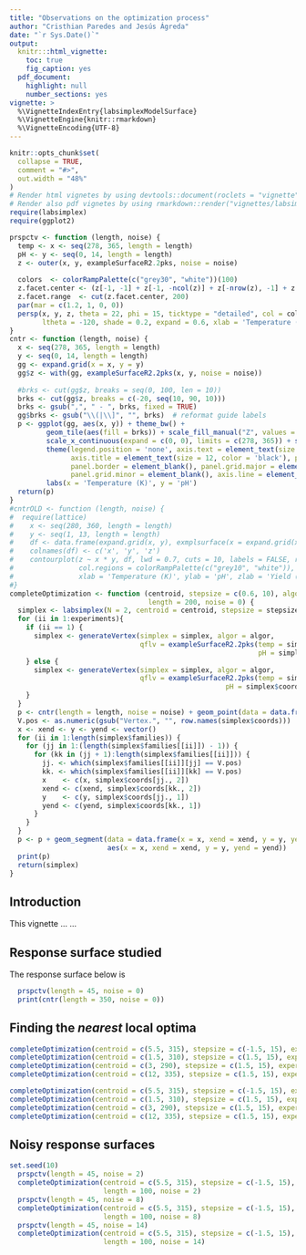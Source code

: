 ```yaml
---
title: "Observations on the optimization process"
author: "Cristhian Paredes and Jesús Ágreda"
date: "`r Sys.Date()`"
output: 
  knitr:::html_vignette:
    toc: true
    fig_caption: yes
  pdf_document:
    highlight: null
    number_sections: yes
vignette: >
  %\VignetteIndexEntry{labsimplexModelSurface}
  %\VignetteEngine{knitr::rmarkdown}
  %\VignetteEncoding{UTF-8}
---
```

```r
knitr::opts_chunk$set(
  collapse = TRUE,
  comment = "#>",
  out.width = "48%"
)
# Render html vignetes by using devtools::document(roclets = "vignette")
# Render also pdf vignetes by using rmarkdown::render("vignettes/labsimplex.Rmd", "all")
require(labsimplex)
require(ggplot2)
```

```r
prspctv <- function (length, noise) {
  temp <- x <- seq(278, 365, length = length)
  pH <- y <- seq(0, 14, length = length)
  z <- outer(x, y, exampleSurfaceR2.2pks, noise = noise)
  
  colors  <- colorRampPalette(c("grey30", "white"))(100)
  z.facet.center <- (z[-1, -1] + z[-1, -ncol(z)] + z[-nrow(z), -1] + z[-nrow(z), -ncol(z)])/4
  z.facet.range  <- cut(z.facet.center, 200)
  par(mar = c(1.2, 1, 0, 0))
  persp(x, y, z, theta = 22, phi = 15, ticktype = "detailed", col = colors[z.facet.range], lwd = 0.3,
        ltheta = -120, shade = 0.2, expand = 0.6, xlab = 'Temperature (K)', ylab = 'pH', zlab = 'Yield (%)')
}
cntr <- function (length, noise) {
  x <- seq(278, 365, length = length)
  y <- seq(0, 14, length = length)
  gg <- expand.grid(x = x, y = y)
  gg$z <- with(gg, exampleSurfaceR2.2pks(x, y, noise = noise))
    
  #brks <- cut(gg$z, breaks = seq(0, 100, len = 10))
  brks <- cut(gg$z, breaks = c(-20, seq(10, 90, 10)))
  brks <- gsub(",", " - ", brks, fixed = TRUE)
  gg$brks <- gsub("\\(|\\]", "", brks)  # reformat guide labels
  p <- ggplot(gg, aes(x, y)) + theme_bw() +
         geom_tile(aes(fill = brks)) + scale_fill_manual("Z", values = colorRampPalette(c("grey30", "white"))(11)) +
         scale_x_continuous(expand = c(0, 0), limits = c(278, 365)) + scale_y_continuous(expand = c(0, 0), limits = c(0, 14)) +
         theme(legend.position = 'none', axis.text = element_text(size = 12, color = 'black'),
               axis.title = element_text(size = 12, color = 'black'), plot.margin = unit(c(0.5, 0.5, 0.1, 0.1), "cm"),
               panel.border = element_blank(), panel.grid.major = element_blank(),
               panel.grid.minor = element_blank(), axis.line = element_line(colour = "black")) + 
         labs(x = 'Temperature (K)', y = 'pH')
  return(p)
}
#cntrOLD <- function (length, noise) {
#  require(lattice)
#    x <- seq(280, 360, length = length)
#    y <- seq(1, 13, length = length)
#    df <- data.frame(expand.grid(x, y), exmplsurface(x = expand.grid(x, y)[, 1], y = expand.grid(x, y)[, 2], noise = noise))
#    colnames(df) <- c('x', 'y', 'z')
#    contourplot(z ~ x * y, df, lwd = 0.7, cuts = 10, labels = FALSE, region = TRUE,
#                col.regions = colorRampPalette(c("grey10", "white")),
#                xlab = 'Temperature (K)', ylab = 'pH', zlab = 'Yield (%)')
#}
completeOptimization <- function (centroid, stepsize = c(0.6, 10), algor = 'fixed', experiments = 17,
                                  length = 200, noise = 0) {
  simplex <- labsimplex(N = 2, centroid = centroid, stepsize = stepsize, var.name = c('pH', 'Temperature'))
  for (ii in 1:experiments){
    if (ii == 1) {
      simplex <- generateVertex(simplex = simplex, algor = algor,
                                qflv = exampleSurfaceR2.2pks(temp = simplex$coords[, 2],
                                                             pH = simplex$coords[, 1], noise = noise))
    } else {
      simplex <- generateVertex(simplex = simplex, algor = algor,
                                qflv = exampleSurfaceR2.2pks(temp = simplex$coords[nrow(simplex$coords), 2], 
                                                     pH = simplex$coords[nrow(simplex$coords), 1], noise = noise))
    }
  }
  p <- cntr(length = length, noise = noise) + geom_point(data = data.frame(x = simplex$coords[, 2], y = simplex$coords[, 1]))
  V.pos <- as.numeric(gsub("Vertex.", "", row.names(simplex$coords)))
  x <- xend <- y <- yend <- vector()
  for (ii in 1:length(simplex$families)) {
    for (jj in 1:(length(simplex$families[[ii]]) - 1)) {
      for (kk in (jj + 1):length(simplex$families[[ii]])) {
        jj. <- which(simplex$families[[ii]][jj] == V.pos)
        kk. <- which(simplex$families[[ii]][kk] == V.pos)
        x    <- c(x, simplex$coords[jj., 2])
        xend <- c(xend, simplex$coords[kk., 2])
        y    <- c(y, simplex$coords[jj., 1])
        yend <- c(yend, simplex$coords[kk., 1])
      }
    }
  }
  p <- p + geom_segment(data = data.frame(x = x, xend = xend, y = y, yend = yend),
                        aes(x = x, xend = xend, y = y, yend = yend))
  print(p)
  return(simplex)
}
```
## Introduction
This vignette ... ...

## Response surface studied
The response surface below is 

```r
  prspctv(length = 45, noise = 0)
  print(cntr(length = 350, noise = 0))
```

## Finding the *nearest* local optima
```r
completeOptimization(centroid = c(5.5, 315), stepsize = c(-1.5, 15), experiments = 12)
completeOptimization(centroid = c(1.5, 310), stepsize = c(1.5, 15), experiments = 12)
completeOptimization(centroid = c(3, 290), stepsize = c(1.5, 15), experiments = 15)
completeOptimization(centroid = c(12, 335), stepsize = c(1.5, 15), experiments = 12)

completeOptimization(centroid = c(5.5, 315), stepsize = c(-1.5, 15), experiments = 15, algor = 'variable')
completeOptimization(centroid = c(1.5, 310), stepsize = c(1.5, 15), experiments = 15, algor = 'variable')
completeOptimization(centroid = c(3, 290), stepsize = c(1.5, 15), experiments = 18, algor = 'variable')
completeOptimization(centroid = c(12, 335), stepsize = c(1.5, 15), experiments = 18, algor = 'variable')
```

## Noisy response surfaces
```r
set.seed(10)
  prspctv(length = 45, noise = 2)
  completeOptimization(centroid = c(5.5, 315), stepsize = c(-1.5, 15), experiments = 12,
                       length = 100, noise = 2)
  prspctv(length = 45, noise = 8)
  completeOptimization(centroid = c(5.5, 315), stepsize = c(-1.5, 15), experiments = 12,
                       length = 100, noise = 8)
  prspctv(length = 45, noise = 14)
  completeOptimization(centroid = c(5.5, 315), stepsize = c(-1.5, 15), experiments = 12,
                       length = 100, noise = 14)
```

  
